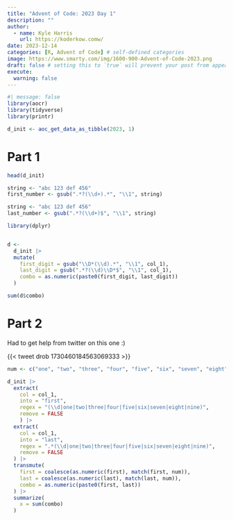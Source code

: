 ```yaml
---
title: "Advent of Code: 2023 Day 1"
description: ""
author:
  - name: Kyle Harris
    url: https://koderkow.comw/
date: 2023-12-14
categories: [R, Advent of Code] # self-defined categories
image: https://www.smarty.com/img/1600-900-Advent-of-Code-2023.png
draft: false # setting this to `true` will prevent your post from appearing on your listing page until you're ready!
execute:
  warning: false
---
```


```r
#| message: false
library(aocr)
library(tidyverse)
library(printr)

d_init <- aoc_get_data_as_tibble(2023, 1)
```

# Part 1

```r
head(d_init)

string <- "abc 123 def 456"
first_number <- gsub(".*?(\\d+).*", "\\1", string)

string <- "abc 123 def 456"
last_number <- gsub(".*?(\\d+)$", "\\1", string)

library(dplyr)


d <-
  d_init |>
  mutate(
    first_digit = gsub("\\D*(\\d).*", "\\1", col_1),
    last_digit = gsub(".*?(\\d)\\D*$", "\\1", col_1),
    combo = as.numeric(paste0(first_digit, last_digit))
  )

sum(d$combo)
```

# Part 2

Had to get help from twitter on this one :)

{{< tweet drob 1730460184563069333 >}}

```r
num <- c("one", "two", "three", "four", "five", "six", "seven", "eight", "nine")

d_init |>
  extract(
    col = col_1,
    into = "first",
    regex = "(\\d|one|two|three|four|five|six|seven|eight|nine)",
    remove = FALSE
    ) |>
  extract(
    col = col_1,
    into = "last",
    regex = ".*(\\d|one|two|three|four|five|six|seven|eight|nine)",
    remove = FALSE
  ) |>
  transmute(
    first = coalesce(as.numeric(first), match(first, num)),
    last = coalesce(as.numeric(last), match(last, num)),
    combo = as.numeric(paste0(first, last))
  ) |>
  summarize(
    x = sum(combo)
  )
```
